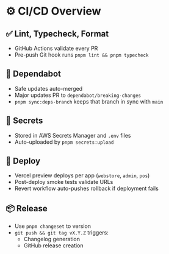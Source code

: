 

# ⚙️ CI/CD Overview

## ✅ Lint, Typecheck, Format

- GitHub Actions validate every PR
- Pre-push Git hook runs `pnpm lint && pnpm typecheck`

## 🔁 Dependabot

- Safe updates auto-merged
- Major updates PR to `dependabot/breaking-changes`
- `pnpm sync:deps-branch` keeps that branch in sync with `main`

## 🔐 Secrets

- Stored in AWS Secrets Manager and `.env` files
- Auto-uploaded by `pnpm secrets:upload`

## 🔄 Deploy

- Vercel preview deploys per app (`webstore`, `admin`, `pos`)
- Post-deploy smoke tests validate URLs
- Revert workflow auto-pushes rollback if deployment fails

## 📦 Release

- Use `pnpm changeset` to version
- `git push && git tag vX.Y.Z` triggers:
  - Changelog generation
  - GitHub release creation
